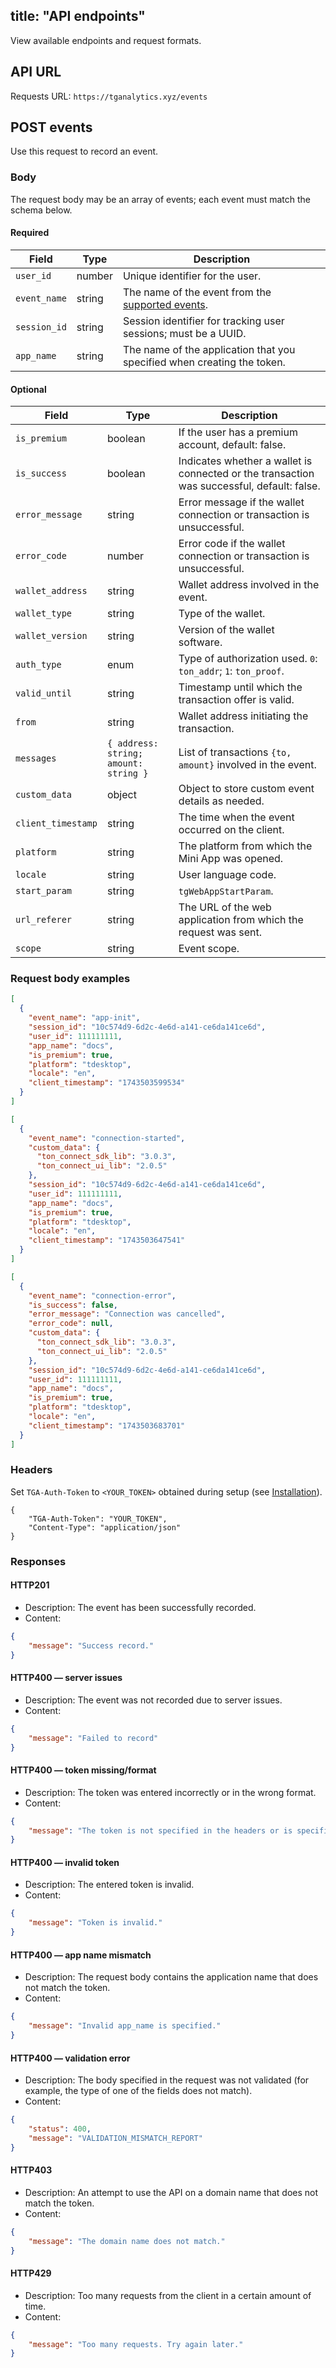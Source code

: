 ## title: "API endpoints"

View available endpoints and request formats.

## API URL

Requests URL: `https://tganalytics.xyz/events`

## POST events

Use this request to record an event.

### Body

The request body may be an array of events; each event must match the schema below.

#### Required

| Field        | Type   | Description                                                                |
| ------------ | ------ | -------------------------------------------------------------------------- |
| `user_id`    | number | Unique identifier for the user.                                            |
| `event_name` | string | The name of the event from the [supported events](./supported-events.mdx). |
| `session_id` | string | Session identifier for tracking user sessions; must be a UUID.             |
| `app_name`   | string | The name of the application that you specified when creating the token.    |

#### Optional

| Field              | Type                                  | Description                                                                                |
| ------------------ | ------------------------------------- | ------------------------------------------------------------------------------------------ |
| `is_premium`       | boolean                               | If the user has a premium account, default: false.                                         |
| `is_success`       | boolean                               | Indicates whether a wallet is connected or the transaction was successful, default: false. |
| `error_message`    | string                                | Error message if the wallet connection or transaction is unsuccessful.                     |
| `error_code`       | number                                | Error code if the wallet connection or transaction is unsuccessful.                        |
| `wallet_address`   | string                                | Wallet address involved in the event.                                                      |
| `wallet_type`      | string                                | Type of the wallet.                                                                        |
| `wallet_version`   | string                                | Version of the wallet software.                                                            |
| `auth_type`        | enum                                  | Type of authorization used. `0`: `ton_addr`; `1`: `ton_proof`.                             |
| `valid_until`      | string                                | Timestamp until which the transaction offer is valid.                                      |
| `from`             | string                                | Wallet address initiating the transaction.                                                 |
| `messages`         | `{ address: string; amount: string }` | List of transactions `{to, amount}` involved in the event.                                 |
| `custom_data`      | object                                | Object to store custom event details as needed.                                            |
| `client_timestamp` | string                                | The time when the event occurred on the client.                                            |
| `platform`         | string                                | The platform from which the Mini App was opened.                                           |
| `locale`           | string                                | User language code.                                                                        |
| `start_param`      | string                                | `tgWebAppStartParam`.                                                                      |
| `url_referer`      | string                                | The URL of the web application from which the request was sent.                            |
| `scope`            | string                                | Event scope.                                                                               |

### Request body examples

```json
[
  {
    "event_name": "app-init",
    "session_id": "10c574d9-6d2c-4e6d-a141-ce6da141ce6d",
    "user_id": 111111111,
    "app_name": "docs",
    "is_premium": true,
    "platform": "tdesktop",
    "locale": "en",
    "client_timestamp": "1743503599534"
  }
]
```

```json
[
  {
    "event_name": "connection-started",
    "custom_data": {
      "ton_connect_sdk_lib": "3.0.3",
      "ton_connect_ui_lib": "2.0.5"
    },
    "session_id": "10c574d9-6d2c-4e6d-a141-ce6da141ce6d",
    "user_id": 111111111,
    "app_name": "docs",
    "is_premium": true,
    "platform": "tdesktop",
    "locale": "en",
    "client_timestamp": "1743503647541"
  }
]
```

```json
[
  {
    "event_name": "connection-error",
    "is_success": false,
    "error_message": "Connection was cancelled",
    "error_code": null,
    "custom_data": {
      "ton_connect_sdk_lib": "3.0.3",
      "ton_connect_ui_lib": "2.0.5"
    },
    "session_id": "10c574d9-6d2c-4e6d-a141-ce6da141ce6d",
    "user_id": 111111111,
    "app_name": "docs",
    "is_premium": true,
    "platform": "tdesktop",
    "locale": "en",
    "client_timestamp": "1743503683701"
  }
]
```

### Headers

Set `TGA-Auth-Token` to `<YOUR_TOKEN>` obtained during setup (see [Installation](/ecosystem/tma/analytics/analytics#installation)).

```http
{
    "TGA-Auth-Token": "YOUR_TOKEN",
    "Content-Type": "application/json"
}
```

### Responses

#### HTTP201

- Description: The event has been successfully recorded.
- Content:

```json
{
    "message": "Success record."
}
```

#### HTTP400 — server issues

- Description: The event was not recorded due to server issues.
- Content:

```json
{
    "message": "Failed to record"
}
```

#### HTTP400 — token missing/format

- Description: The token was entered incorrectly or in the wrong format.
- Content:

```json
{
    "message": "The token is not specified in the headers or is specified incorrectly."
}
```

#### HTTP400 — invalid token

- Description: The entered token is invalid.
- Content:

```json
{
    "message": "Token is invalid."
}
```

#### HTTP400 — app name mismatch

- Description: The request body contains the application name that does not match the token.
- Content:

```json
{
    "message": "Invalid app_name is specified."
}
```

#### HTTP400 — validation error

- Description: The body specified in the request was not validated (for example, the type of one of the fields does not match).
- Content:

```json
{
    "status": 400,
    "message": "VALIDATION_MISMATCH_REPORT"
}
```

#### HTTP403

- Description: An attempt to use the API on a domain name that does not match the token.
- Content:

```json
{
    "message": "The domain name does not match."
}
```

#### HTTP429

- Description: Too many requests from the client in a certain amount of time.
- Content:

```json
{
    "message": "Too many requests. Try again later."
}
```
